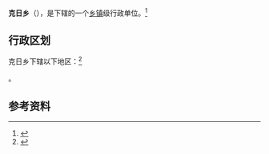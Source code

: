 {{中国乡级行政区|54/21/23/204/000}}

'''克日乡'''（{{bo|z=ཁེར་རི་}}），是{{PRC admin/fullname|54/21/23/204/000|3}}下辖的一个[[乡镇|乡镇]]级行政单位。<ref>{{PRC admin/ref sgc|{{PRC admin/parent|54/21/23/204/000}}}}</ref>

== 行政区划 ==

克日乡下辖以下地区：<ref>{{PRC admin/ref sgc|54/21/23/204/000}}</ref>

{{PRC admin/children|54/21/23/204/000}}。

== 参考资料 ==

{{reflist}}

{{行政区划小作品}}
{{PRC admin/navcat|54/21/23/204/000}}